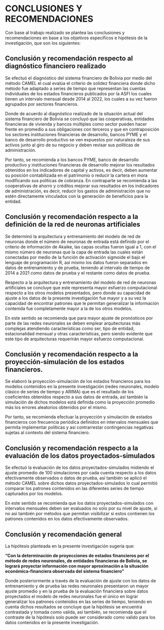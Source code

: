 
# CONCLUSIONES Y RECOMENDACIONES

Con base al trabajo realizado se plantea las conclusiones y recomendaciones en base a los objetivos específicos e hipótesis de la investigación, que son los siguientes:

## Conclusión y recomendación respecto al diagnóstico financiero realizado

Se efectuó el diagnóstico del sistema financiero de Bolivia por medio del método CAMEL el cual evalúa el criterio de solidez financiera donde dicho método fue adaptado a series de tiempo que representan las cuentas individuales de los estados financieros publicados por la ASFI los cuales tienen un intervalo mensual desde 2014 al 2022, los cuales a su vez fueron agrupados por sectores financieros.

Donde de acuerdo al diagnóstico realizado de la situación actual del sistema financiero de Bolivia se concluyó que las cooperativas, entidades financieras de vivienda y bancos múltiples como sector pueden hacer frente en promedio a sus obligaciones con terceros y que en contraposición los sectores instituciones financieras de desarrollo, bancos PYME y el banco de desarrollo productivo se ven expuestos por naturaleza de sus activos junto al giro de su negocio y deben revisar sus políticas de administración.

Por tanto, se recomienda a los bancos PYME, banco de desarrollo productivo y instituciones financieras de desarrollo mejorar los resultados obtenidos en los indicadores de capital y activos, es decir, deben aumentar su posición contabilizada en el patrimonio o reducir la cartera en mora modificando sus políticas de cobranza. En contraparte se recomienda a las cooperativas de ahorro y créditos mejorar sus resultados en los indicadores de administración, es decir, reducir los gastos de administración que no estén directamente vinculados con la generación de beneficios para la entidad.

## Conclusión y recomendación respecto a la definición de la red de neuronas artificiales

Se determinó la arquitectura y entrenamiento del modelo de red de neuronas donde el número de neuronas de entrada está definido por el criterio de información de Akaike, las capas ocultas fueron igual a 1, con el mismo número de neuronas que la capa de entrada las cuales están conectadas por medio de la función de activación sigmoide el bajo el lenguaje de programación R, así mismo los datos fueron separados en datos de entrenamiento y de prueba, teniendo al intervalo de tiempo de 2014 a 2021 como datos de prueba y el restante como datos de prueba.

Respecto a la arquitectura y entrenamiento del modelo de red de neuronas artificiales se concluye que este representa mayor esfuerzo computacional respecto a los otros modelos presentados, pero donde su capacidad de ajuste a los datos de la presente investigación fue mayor y a su vez la capacidad de encontrar patrones que le permitan generalizar la información contenida fue completamente mayor a la de los otros modelos.

En este sentido se recomienda que para mayor ajuste de pronósticos por parte de las redes neuronales se deben emplear arquitecturas más complejas atendiendo características como ser, tipo de entidad, estacionalidad mensual y otras características, pero siendo evidente que este tipo de arquitecturas requerirán mayor esfuerzo computacional.

## Conclusión y recomendación respecto a la proyección-simulación de los estados financieros.

Se elaboró la proyección-simulación de los estados financieros para los modelos contenidos en la presente investigación (redes neuronales, modelo clásico de series de tiempo y ARIMA) que es el resultado de los coeficientes obtenidos respecto a sus datos de entrada, así también la simulación de dichos modelos está definida como la proyección promedio más los errores aleatorios obtenidos por el mismo. 

Por tanto, se recomienda efectuar la proyección y simulación de estados financieros con frecuencia periódica definidos en intervalos mensuales que permita implementar políticas y así contrarrestar contingencias negativas sujetas al contexto del sistema financiero.

## Conclusión y recomendación respecto a la evaluación de los datos proyectados-simulados 

Se efectuó la evaluación de los datos proyectados-simulados midiendo el ajuste promedio de 100 simulaciones por cada cuenta respecto a los datos efectivamente observados o datos de prueba, así también se aplicó el método CAMEL sobre dichos datos proyectados-simulados lo cual permitió comparar los patrones contenidos en las diferentes series de tiempo capturados por los modelos.

En este sentido se recomienda que los datos proyectados-simulados con intervalos mensuales deben ser evaluados no solo por su nivel de ajuste, si no así también por métodos que permitan visibilizar si estos contienen los patrones contenidos en los datos efectivamente observados.

## Conclusión y recomendación general

La hipótesis planteada en la presente investigación sugería que: 

**"Con la determinación de proyecciones de estados financieros por el método de redes neuronales, de entidades financieras de Bolivia, se logrará proyectar información con mayor aproximación a la situación económica-financiera observada del sistema financiero"**

Donde posteriormente a través de la evaluación de ajuste con los datos de entrenamiento y de prueba las redes neuronales presentaron un mayor ajuste promedio y en la prueba de la evaluación financiera sobre datos proyectados el modelo de redes neuronales fue el único en lograr generalizar los patrones contenidos en las series de tiempo, teniendo en cuenta dichos resultados se concluye que la hipótesis se encuentra contrastada y tomada como valida, así también, se recomienda que el contraste de la hipótesis solo puede ser considerado como valido para los datos contenidos en la presente investigación.


